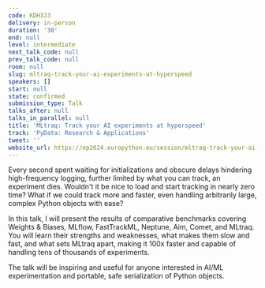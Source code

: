 ```yaml
---
code: KDH3J3
delivery: in-person
duration: '30'
end: null
level: intermediate
next_talk_code: null
prev_talk_code: null
room: null
slug: mltraq-track-your-ai-experiments-at-hyperspeed
speakers: []
start: null
state: confirmed
submission_type: Talk
talks_after: null
talks_in_parallel: null
title: 'MLtraq: Track your AI experiments at hyperspeed'
track: 'PyData: Research & Applications'
tweet: ''
website_url: https://ep2024.europython.eu/session/mltraq-track-your-ai-experiments-at-hyperspeed
---
```


Every second spent waiting for initializations and obscure delays hindering high-frequency logging, further limited by what you can track, an experiment dies. Wouldn't it be nice to load and start tracking in nearly zero time? What if we could track more and faster, even handling arbitrarily large, complex Python objects with ease?

In this talk, I will present the results of comparative benchmarks covering Weights & Biases, MLflow, FastTrackML, Neptune, Aim, Comet, and MLtraq. You will learn their strengths and weaknesses, what makes them slow and fast, and what sets MLtraq apart, making it 100x faster and capable of handling tens of thousands of experiments.

The talk will be inspiring and useful for anyone interested in AI/ML experimentation and portable, safe serialization of Python objects.

